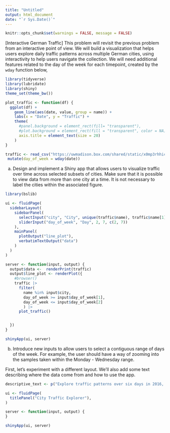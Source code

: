 ```yaml
---
title: "Untitled"
output: html_document
date: "`r Sys.Date()`"
---
```


```r
knitr::opts_chunk$set(warnings = FALSE, message = FALSE)
```


[Interactive German Traffic] This problem will revisit the previous problem
from an interactive point of view. We will build a visualization that helps
users explore daily traffic patterns across multiple German cities, using
interactivity to help users navigate the collection. We will need additional
features related to the day of the week for each timepoint, created by the
`wday` function below,

```r
library(tidyverse)
library(lubridate)
library(shiny)
theme_set(theme_bw())

plot_traffic <- function(df) {
  ggplot(df) +
    geom_line(aes(date, value, group = name)) +
    labs(x = "Date", y = "Traffic") +
    theme(
      #panel.background = element_rect(fill= "transparent"),
      #plot.background = element_rect(fill = "transparent", color = NA),
      axis.title = element_text(size = 20)
    )
}

traffic <- read_csv("https://uwmadison.box.com/shared/static/x0mp3rhhic78vufsxtgrwencchmghbdf.csv") |>
 mutate(day_of_week = wday(date))
```

a. Design and implement a Shiny app that allows users to visualize traffic
over time across selected subsets of cities. Make sure that it is possible
to view data from more than one city at a time. It is not necessary to label
the cities within the associated figure.

```r
library(bslib)

ui <- fluidPage(
  sidebarLayout(
    sidebarPanel(
      selectInput("city", "City", unique(traffic$name), traffic$name[1], multiple = TRUE),
      sliderInput("day_of_week", "Day", 2, 7, c(2, 7))
    ),
    mainPanel(
      plotOutput("line_plot"),
      verbatimTextOutput("data")
    )
  )
)

server <- function(input, output) {
  output$data <-  renderPrint(traffic)
  output$line_plot <- renderPlot({
    #browser()
    traffic |>
      filter(
        name %in% input$city,
        day_of_week >= input$day_of_week[1],
        day_of_week <= input$day_of_week[2]
        ) |>
      plot_traffic()


  })
}

shinyApp(ui, server)

```




b. Introduce new inputs to allow users to select a contiguous range of days
of the week. For example, the user should have a way of zooming into the
samples taken within the Monday - Wednesday range.

First, let's experiment with a different layout. We'll also add some text
describing where the data come from and how to use the app.

```r
descriptive_text <- p("Explore traffic patterns over six days in 2016, across 38 German cities. These data were downloaded from a", a("Ridgeline Plot demo", href="https://observablehq.com/@d3/ridgeline-plot"), "by Mike Bostock, using data originally shared by Moritz Klick. Select a city in the dropdown menu to begin. Drag the slider endpoints to focus on a time range of interest")
```


```r
ui <- fluidPage(
  titlePanel("City Traffic Explorer"),
)

server <- function(input, output) {
}

shinyApp(ui, server)
```

